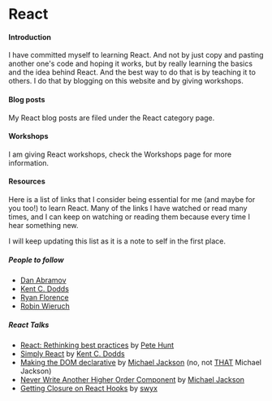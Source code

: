 

# React

#### Introduction

I have committed myself to learning React. And not by just copy and pasting another one's code
and hoping it works, but by really learning the basics and the idea behind React. And the best way
to do that is by teaching it to others. I do that by blogging on this website and by giving workshops.

#### Blog posts

My React blog posts are filed under the <Link to="/categories/react">React category</Link> page.

#### Workshops

I am giving React workshops, check the <Link to="/workshops">Workshops page</Link>
for more information.

#### Resources

Here is a list of links that I consider being essential for me (and maybe for you too!) to learn React.
Many of the links I have watched or read many times, and I can keep on watching or reading them because
every time I hear something new.

I will keep updating this list as it is a note to self in the first place.

##### People to follow

- [Dan Abramov]
- [Kent C. Dodds]
- [Ryan Florence]
- [Robin Wieruch]

##### React Talks

- [React: Rethinking best practices] by [Pete Hunt]
- [Simply React] by [Kent C. Dodds]
- [Making the DOM declarative] by [Michael Jackson] (no, not [THAT] Michael Jackson)
- [Never Write Another Higher Order Component] by [Michael Jackson]
- [Getting Closure on React Hooks] by [swyx]

[dan abramov]: https://twitter.com/dan_abramov
[kent c. dodds]: https://twitter.com/kentcdodds
[ryan florence]: https://twitter.com/ryanflorence
[robin wieruch]: https://twitter.com/rwieruch
[react: rethinking best practices]: https://youtu.be/x7cQ3mrcKaY
[pete hunt]: https://twitter.com/floydophone
[getting closure on react hooks]: https://youtu.be/KJP1E-Y-xyo
[swyx]: https://twitter.com/swyx
[making the dom declarative]: https://youtu.be/vyO5wKHlWZg
[michael jackson]: https://twitter.com/mjackson
[that]: https://michaeljackson.com
[never write another higher order component]: https://youtu.be/BcVAq3YFiuc
[simply react]: https://youtu.be/AiJ8tRRH0f8
